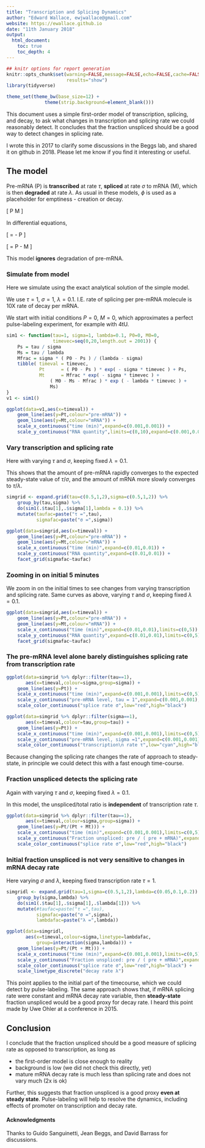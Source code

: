 ```yaml
---
title: "Transcription and Splicing Dynamics"
author: "Edward Wallace, ewjwallace@gmail.com"
website: https://ewallace.github.io
date: "11th January 2018"
output:
  html_document:
    toc: true
    toc_depth: 4
---
```


```r
## knitr options for report generation
knitr::opts_chunk$set(warning=FALSE,message=FALSE,echo=FALSE,cache=FALSE,
                      results="show")
library(tidyverse)

theme_set(theme_bw(base_size=12) + 
              theme(strip.background=element_blank()))
```

This document uses a simple first-order model of transcription, splicing, and decay, to ask what changes in transcription and splicing rate we could reasonably detect. It concludes that the fraction unspliced should be a good way to detect changes in splicing rate.

I wrote this in 2017 to clarify some discussions in the Beggs lab, and shared it on github in 2018. Please let me know if you find it interesting or useful.

## The model

Pre-mRNA (P) is **transcribed** at rate $\tau$, **spliced** at rate $\sigma$ to mRNA (M), which is then **degraded** at rate $\lambda$. As usual in these models, $\phi$ is used as a placeholder for emptiness - creation or decay.

\[ \phi \xrightarrow{\tau} P \xrightarrow{\sigma} M \xrightarrow{\lambda} \phi
\]

In differential equations,

\[ \frac{dP}{dt} = \tau - \sigma P \]

\[ \frac{dM}{dt} = \sigma P - \lambda M \]

This model **ignores** degradation of pre-mRNA.

### Simulate from model

Here we simulate using the exact analytical solution of the simple model.

We use $\tau=1$, $\sigma=1$, $\lambda=0.1$. I.E. rate of splicing per pre-mRNA molecule is 10X rate of decay per mRNA.

We start with initial conditions $P=0$, $M=0$, which approximates a perfect pulse-labeling experiment, for example with 4tU.

```r
sim1 <- function(tau=1, sigma=1, lambda=0.1, P0=0, M0=0,
                 timevec=seq(0,20,length.out = 2001)) {
    Ps = tau / sigma
    Ms = tau / lambda
    Mfrac = sigma * ( P0 - Ps ) / (lambda - sigma)
    tibble( timeval = timevec,
            Pt      = ( P0 - Ps ) * exp( - sigma * timevec ) + Ps,
            Mt      = Mfrac * exp( - sigma * timevec ) + 
                ( M0 - Ms - Mfrac ) * exp ( - lambda * timevec ) + 
                Ms)
}
v1 <- sim1()

ggplot(data=v1,aes(x=timeval)) +
    geom_line(aes(y=Pt,colour="pre-mRNA")) +
    geom_line(aes(y=Mt,colour="mRNA")) +
    scale_x_continuous("time (min)",expand=c(0.001,0.001)) + 
    scale_y_continuous("RNA quantity",limits=c(0,10),expand=c(0.001,0.001)) 
```

### Vary transcription and splicing rate

Here with varying $\tau$ and $\sigma$, keeping fixed $\lambda=0.1$.

This shows that the amount of pre-mRNA rapidly converges to the expected steady-state value of $\tau/\sigma$, and the amount of mRNA more slowly converges to $\tau/\lambda$.

```r
simgrid <- expand.grid(tau=c(0.5,1,2),sigma=c(0.5,1,2)) %>%
    group_by(tau,sigma) %>%
    do(sim1(.$tau[1],.$sigma[1],lambda = 0.1)) %>%
    mutate(taufac=paste("τ =",tau),
           sigmafac=paste("σ =",sigma))

ggplot(data=simgrid,aes(x=timeval)) +
    geom_line(aes(y=Pt,colour="pre-mRNA")) +
    geom_line(aes(y=Mt,colour="mRNA")) +
    scale_x_continuous("time (min)",expand=c(0.01,0.01)) + 
    scale_y_continuous("RNA quantity",expand=c(0.01,0.01)) +
    facet_grid(sigmafac~taufac) 

```

### Zooming in on initial 5 minutes 

We zoom in on the initial times to see changes from varying transcription and splicing rate. Same curves as above, varying $\tau$ and $\sigma$, keeping fixed $\lambda=0.1$.

```r
ggplot(data=simgrid,aes(x=timeval)) +
    geom_line(aes(y=Pt,colour="pre-mRNA")) +
    geom_line(aes(y=Mt,colour="mRNA")) +
    scale_x_continuous("time (min)",expand=c(0.01,0.01),limits=c(0,5)) + 
    scale_y_continuous("RNA quantity",expand=c(0.01,0.01),limits=c(0,5)) +
    facet_grid(sigmafac~taufac) 
```

### The pre-mRNA level alone barely distinguishes splicing rate from transcription rate

```r
ggplot(data=simgrid %>% dplyr::filter(tau==1),
       aes(x=timeval,colour=sigma,group=sigma)) +
    geom_line(aes(y=Pt)) +
    scale_x_continuous("time (min)",expand=c(0.001,0.001),limits=c(0,5)) + 
    scale_y_continuous("pre-mRNA level, tau = 1",expand=c(0.001,0.001),limits=c(0,1)) +
    scale_color_continuous("splice rate σ",low="red",high="black") 

ggplot(data=simgrid %>% dplyr::filter(sigma==1),
       aes(x=timeval,colour=tau,group=tau)) +
    geom_line(aes(y=Pt)) +
    scale_x_continuous("time (min)",expand=c(0.001,0.001),limits=c(0,5)) + 
    scale_y_continuous("pre-mRNA level, sigma =1",expand=c(0.001,0.001),limits=c(0,1)) +
    scale_color_continuous("transcription\n rate τ",low="cyan",high="black") 
```

Because changing the splicing rate changes the rate of approach to steady-state, in principle we could detect this with a fast enough time-course.

### Fraction unspliced detects the splicing rate

Again with varying $\tau$ and $\sigma$, keeping fixed $\lambda=0.1$.

In this model, the unspliced/total ratio is **independent** of transcription rate $\tau$.

```r
ggplot(data=simgrid %>% dplyr::filter(tau==1),
       aes(x=timeval,colour=sigma,group=sigma)) +
    geom_line(aes(y=Pt/(Pt + Mt))) +
    scale_x_continuous("time (min)",expand=c(0.001,0.001),limits=c(0,5)) + 
    scale_y_continuous("Fraction unspliced: pre / ( pre + mRNA)",expand=c(0.001,0.001),limits=c(0,1)) +
    scale_color_continuous("splice rate σ",low="red",high="black") 
```

### Initial fraction unspliced is not very sensitive to changes in mRNA decay rate

Here varying $\sigma$ and $\lambda$, keeping fixed transcription rate $\tau=1$.

```r
simgridl <- expand.grid(tau=1,sigma=c(0.5,1,2),lambda=c(0.05,0.1,0.2)) %>%
    group_by(sigma,lambda) %>%
    do(sim1(.$tau[1],.$sigma[1],.$lambda[1])) %>%
    mutate(#taufac=paste("τ =",tau),
           sigmafac=paste("σ =",sigma),
           lambdafac=paste("λ =",lambda))

ggplot(data=simgridl,
       aes(x=timeval,colour=sigma,linetype=lambdafac,
           group=interaction(sigma,lambda))) +
    geom_line(aes(y=Pt/(Pt + Mt))) +
    scale_x_continuous("time (min)",expand=c(0.001,0.001),limits=c(0,5)) + 
    scale_y_continuous("Fraction unspliced: pre / ( pre + mRNA)",expand=c(0.001,0.001),limits=c(0,1)) +
    scale_color_continuous("splice rate σ",low="red",high="black") + 
    scale_linetype_discrete("decay rate λ") 

```

This point applies to the initial part of the timecourse, which we could detect by pulse-labeling. The same  approach shows that, if mRNA splicing rate were constant and mRNA decay rate variable, then **steady-state** fraction unspliced would be a good proxy for decay rate. I heard this point made by Uwe Ohler at a conference in 2015.


## Conclusion

I conclude that the fraction unspliced should be a good measure of splicing rate as opposed to transcription, as long as

  - the first-order model is close enough to reality
  - background is low (we did not check this directly, yet)
  - mature mRNA decay rate is much less than splicing rate and does not vary much (2x is ok)

Further, this suggests that fraction unspliced is a good proxy **even at steady state**. Pulse-labeling will help to resolve the dynamics, including effects of promoter on transcription and decay rate. 



#### Acknowledgments

Thanks to Guido Sanguinetti, Jean Beggs, and David Barrass for discussions.